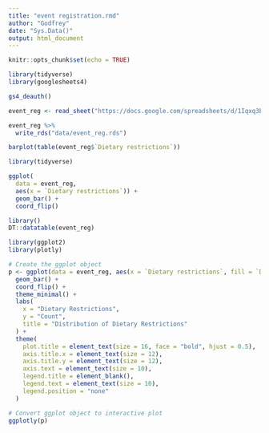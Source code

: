```yaml
---
title: "event registration.rmd"
author: "Godfrey"
date: "Sys.Data()"
output: html_document
---
```


```r
knitr::opts_chunk$set(echo = TRUE)
```

```r
library(tidyverse)
library(googlesheets4)

gs4_deauth()

event_reg <- read_sheet("https://docs.google.com/spreadsheets/d/1Iqxq3Eb5xh_BIiLf3GOokuC9JWdOBVUycUQa-rWiWiA/edit?usp=sharing")

event_reg %>%
  write_rds("data/event_reg.rds")

barplot(table(event_reg$`Dietary restrictions`))


```

```r
library(tidyverse)

ggplot(
  data = event_reg,
  aes(x = `Dietary restrictions`)) +
  geom_bar() +
  coord_flip()
```

```r
library()
DT::datatable(event_reg)
```

```r
library(ggplot2)
library(plotly)

# Create the ggplot object
p <- ggplot(data = event_reg, aes(x = `Dietary restrictions`, fill = `Dietary restrictions`)) +
  geom_bar() +
  coord_flip() +
  theme_minimal() +
  labs(
    x = "Dietary Restrictions",
    y = "Count",
    title = "Distribution of Dietary Restrictions"
  ) +
  theme(
    plot.title = element_text(size = 16, face = "bold", hjust = 0.5),  # Center the title
    axis.title.x = element_text(size = 12),
    axis.title.y = element_text(size = 12),
    axis.text = element_text(size = 10),
    legend.title = element_blank(),
    legend.text = element_text(size = 10),
    legend.position = "none"
  )

# Convert ggplot object to interactive plot
ggplotly(p)

```


